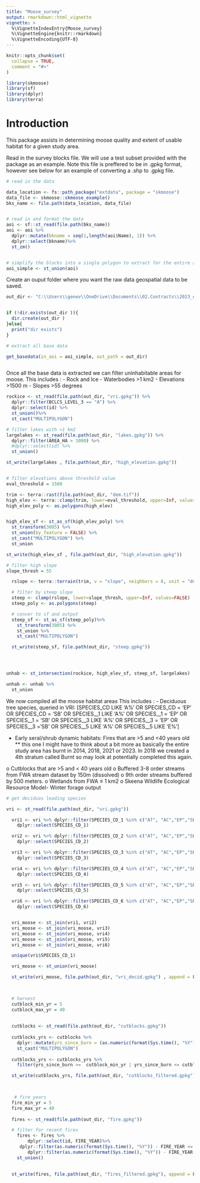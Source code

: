 ```yaml
---
title: "Moose_survey"
output: rmarkdown::html_vignette
vignette: >
  %\VignetteIndexEntry{Moose_survey}
  %\VignetteEngine{knitr::rmarkdown}
  %\VignetteEncoding{UTF-8}
---
```


```r
knitr::opts_chunk$set(
  collapse = TRUE,
  comment = "#>"
)
```

```r
library(skmoose)
library(sf)
library(dplyr)
library(terra)

```

# Introduction

This package assists in determining moose quality and extent of usable habitat for a given study area. 

Read in the survey blocks file. We will use a test subset provided with the package as an example. Note this file is preffered to be in .gpkg format, however see below for an example of converting a .shp to .gpkg file. 

```r
# read in the data 

data_location <- fs::path_package("extdata", package = "skmoose")
data_file <- skmoose::skmoose_example()
bks_name <- file.path(data_location, data_file)


# read in and format the data 
aoi <- sf::st_read(file.path(bks_name))
aoi <- aoi %>%
  dplyr::mutate(bkname = seq(1,length(aoi$Name), 1)) %>%
  dplyr::select(bkname)%>%
  st_zm()


# simplify the blocks into a single polygon to extract for the entire area. 
aoi_simple <- st_union(aoi)


```

Create an ouput folder where you want the raw data geospatial data to be saved. 

```r

out_dir <- "C:\\Users\\genev\\OneDrive\\Documents\\02.Contracts\\2023_oddjobs\\2023_moose_block_surveyR\\02.Data\\data"


if (!dir.exists(out_dir )){
  dir.create(out_dir )
}else{
  print("dir exists")
}


```
```r
# extract all base data

get_basedata(in_aoi = aoi_simple, out_path = out_dir)



```

Once all the base data is extracted we can filter uninhabitable areas for moose. 
This includes : 
- Rock and Ice 
- Waterbodies >1 km2
- Elevations >1500 m 
- Slopes >55 degrees


```r

rockice <- st_read(file.path(out_dir, "vri.gpkg")) %>%
  dplyr::filter(BCLCS_LEVEL_3 == "A") %>%
  dplyr::select(id) %>%
  st_union()%>%
  st_cast("MULTIPOLYGON")

# filter lakes with >1 km2
largelakes <- st_read(file.path(out_dir, "lakes.gpkg")) %>%
  dplyr::filter(AREA_HA > 1000) %>%
  #dplyr::select(id) %>%
  st_union()

st_write(largelakes , file.path(out_dir, "high_elevation.gpkg"))


# filter elevations above threshold value
eval_threshold = 1500

trim <- terra::rast(file.path(out_dir, "dem.tif"))
high_elev <- terra::clamp(trim, lower=eval_threshold, upper=Inf, values=FALSE)
high_elev_poly <- as.polygons(high_elev)


high_elev_sf <- st_as_sf(high_elev_poly) %>%
  st_transform(3005) %>%
  st_union(by_feature = FALSE) %>%
  st_cast("MULTIPOLYGON") %>%
  st_union

st_write(high_elev_sf , file.path(out_dir, "high_elevation.gpkg"))

# filter high slope 
slope_thresh = 55

  rslope <- terra::terrain(trim, v = "slope", neighbors = 8, unit = "degrees")

  # filter by steep slope
  steep <- clamp(rslope, lower=slope_thresh, upper=Inf, values=FALSE)
  steep_poly <- as.polygons(steep)

  # conver to sf and output
  steep_sf <- st_as_sf(steep_poly)%>%
    st_transform(3005) %>% 
    st_union %>% 
    st_cast("MULTIPOLYGON")

  st_write(steep_sf, file.path(out_dir, "steep.gpkg"))




unhab <- st_intersection(rockice, high_elev_sf, steep_sf, largelakes)

unhab <- unhab %>%
  st_union


```



We now compiled all the moose habitat areas 
This includes : 
- Deciduous tree species, queried in VRI: [SPECIES_CD LIKE 'A%' OR SPECIES_CD = 'EP' OR SPECIES_CD = 'SB' OR SPECIES__1 LIKE 'A%' OR SPECIES__1 = 'EP' OR SPECIES__1 = 'SB' OR SPECIES__3 LIKE 'A%' OR SPECIES__3 = 'EP' OR SPECIES__3 ='SB' OR SPECIES__5 LIKE 'A%' OR SPECIES__5 LIKE 'E%']

- Early seral/shrub dynamic habitats: Fires that are >5 and <40 years old 
** this one I might have to think about a bit more as basically the entire study area has burnt in 2014, 2018, 2021 or 2023. In 2018 we created a 4th stratum called Burnt so may look at potentially completed this again.

o	Cutblocks that are >5 and < 40 years old 
o	Buffered 3-8 order streams from FWA stream dataset by 150m (dissolved) 
o	9th order streams buffered by 500 meters. 
o	Wetlands from FWA ≤ 1 km2
o	Skeena Wildlife Ecological Resource Model- Winter forage output 



```r

# get deciduos leading species

vri <- st_read(file.path(out_dir, "vri.gpkg"))

  vri1 <- vri %>% dplyr::filter(SPECIES_CD_1 %in% c("AT", "AC","EP","SB")) %>%
    dplyr::select(SPECIES_CD_1)

  vri2 <- vri %>% dplyr::filter(SPECIES_CD_2 %in% c("AT", "AC","EP","SB")) %>%
    dplyr::select(SPECIES_CD_2)

  vri3 <- vri %>% dplyr::filter(SPECIES_CD_3 %in% c("AT", "AC","EP","SB")) %>%
    dplyr::select(SPECIES_CD_3)

  vri4 <- vri %>% dplyr::filter(SPECIES_CD_4 %in% c("AT", "AC","EP","SB")) %>%
    dplyr::select(SPECIES_CD_4)

  vri5 <- vri %>% dplyr::filter(SPECIES_CD_5 %in% c("AT", "AC","EP","SB")) %>%
    dplyr::select(SPECIES_CD_5)

  vri6 <- vri %>% dplyr::filter(SPECIES_CD_6 %in% c("AT", "AC","EP","SB")) %>%
    dplyr::select(SPECIES_CD_6)


  vri_moose <- st_join(vri1, vri2)
  vri_moose <- st_join(vri_moose, vri3)
  vri_moose <- st_join(vri_moose, vri4)
  vri_moose <- st_join(vri_moose, vri5)
  vri_moose <- st_join(vri_moose, vri6)

  unique(vri$SPECIES_CD_1)

  vri_moose <- st_union(vri_moose)

  st_write(vri_moose, file.path(out_dir, "vri_decid.gpkg") , append = FALSE)

  

  # harvest 
  cutblock_min_yr = 5
  cutblock_max_yr = 40 
  
  
  cutblocks <- st_read(file.path(out_dir, "cutblocks.gpkg"))
 
  cutblocks_yrs <- cutblocks %>%
    dplyr::mutate(yrs_since_burn = (as.numeric(format(Sys.time(), "%Y")) - HARVEST_YEAR))%>%
    st_cast("MULTIPOLYGON")
  
  cutblocks_yrs <- cutblocks_yrs %>%
    filter(yrs_since_burn >=  cutblock_min_yr | yrs_since_burn <= cutblock_max_yr)

  st_write(cutblocks_yrs, file.path(out_dir, "cutblocks_filtered.gpkg"), append = FALSE)


  
   # fire years 
  fire_min_yr = 5
  fire_max_yr = 40 
  
  fires <- st_read(file.path(out_dir, "fire.gpkg"))

  # filter for recent fires
    fires <- fires %>%
        dplyr::select(id, FIRE_YEAR)%>%
     dplyr::filter(as.numeric(format(Sys.time(), "%Y")) - FIRE_YEAR <= fire_max_yr) %>%
        dplyr::filter(as.numeric(format(Sys.time(), "%Y")) - FIRE_YEAR >= fire_min_yr) %>%
    st_union()

   
  st_write(fires, file.path(out_dir, "fires_filtered.gpkg"), append = FALSE)
  
  


```

